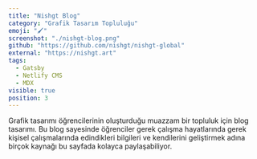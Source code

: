```yaml
---
title: "Nishgt Blog"
category: "Grafik Tasarım Topluluğu"
emoji: "🖌"
screenshot: "./nishgt-blog.png"
github: "https://github.com/nishgt/nishgt-global"
external: "https://nishgt.art"
tags:
  - Gatsby
  - Netlify CMS
  - MDX
visible: true
position: 3
---
```


Grafik tasarımı öğrencilerinin oluşturduğu muazzam bir topluluk için blog tasarımı. Bu blog sayesinde öğrenciler gerek çalışma hayatlarında gerek kişisel çalışmalarında edindikleri bilgileri ve kendilerini geliştirmek adına birçok kaynağı bu sayfada kolayca paylaşabiliyor.
